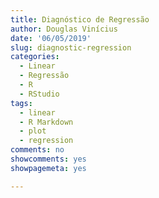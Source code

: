 ```yaml
---
title: Diagnóstico de Regressão
author: Douglas Vinícius
date: '06/05/2019'
slug: diagnostic-regression
categories:
  - Linear
  - Regressão
  - R
  - RStudio
tags:
  - linear
  - R Markdown
  - plot
  - regression
comments: no
showcomments: yes
showpagemeta: yes

---
```


